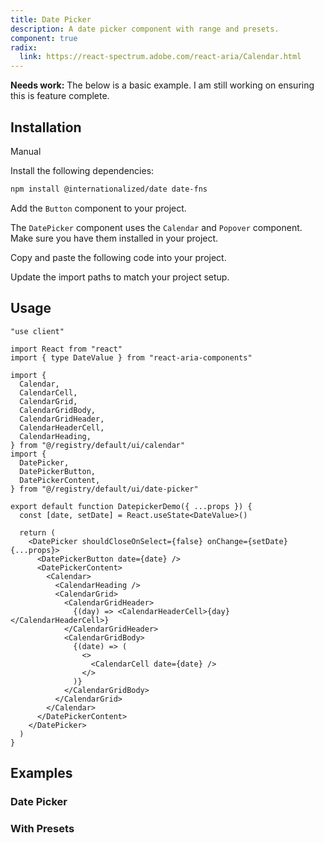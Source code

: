 ```yaml
---
title: Date Picker
description: A date picker component with range and presets.
component: true
radix:
  link: https://react-spectrum.adobe.com/react-aria/Calendar.html
---
```


<Callout type="danger">
  <b>Needs work:</b> The below is a basic example. I am still working on
  ensuring this is feature complete.
</Callout>

<ComponentPreview name="date-picker-demo" />

## Installation

<Tabs defaultValue="manual">

<TabsList>
  <TabsTrigger value="manual">Manual</TabsTrigger>
</TabsList>

<TabsContent value="manual">

<Steps>

<Step>Install the following dependencies:</Step>

```bash
npm install @internationalized/date date-fns
```

<Step>Add the `Button` component to your project.</Step>

The `DatePicker` component uses the `Calendar` and `Popover` component. Make sure you have them installed in your project.

<Step>Copy and paste the following code into your project.</Step>

<ComponentSource name="date-picker" />

<Step>Update the import paths to match your project setup.</Step>

</Steps>

</TabsContent>

</Tabs>

## Usage

```tsx
"use client"

import React from "react"
import { type DateValue } from "react-aria-components"

import {
  Calendar,
  CalendarCell,
  CalendarGrid,
  CalendarGridBody,
  CalendarGridHeader,
  CalendarHeaderCell,
  CalendarHeading,
} from "@/registry/default/ui/calendar"
import {
  DatePicker,
  DatePickerButton,
  DatePickerContent,
} from "@/registry/default/ui/date-picker"

export default function DatepickerDemo({ ...props }) {
  const [date, setDate] = React.useState<DateValue>()

  return (
    <DatePicker shouldCloseOnSelect={false} onChange={setDate} {...props}>
      <DatePickerButton date={date} />
      <DatePickerContent>
        <Calendar>
          <CalendarHeading />
          <CalendarGrid>
            <CalendarGridHeader>
              {(day) => <CalendarHeaderCell>{day}</CalendarHeaderCell>}
            </CalendarGridHeader>
            <CalendarGridBody>
              {(date) => (
                <>
                  <CalendarCell date={date} />
                </>
              )}
            </CalendarGridBody>
          </CalendarGrid>
        </Calendar>
      </DatePickerContent>
    </DatePicker>
  )
}
```

## Examples

### Date Picker

<ComponentPreview name="date-picker-demo" />

### With Presets

<ComponentPreview name="date-picker-with-presets" />
